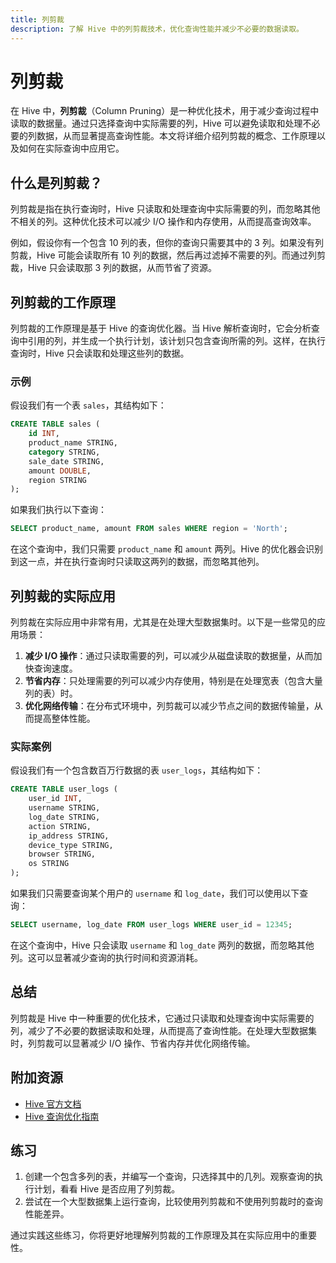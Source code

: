 ```yaml
---
title: 列剪裁
description: 了解 Hive 中的列剪裁技术，优化查询性能并减少不必要的数据读取。
---
```


# 列剪裁

在 Hive 中，**列剪裁**（Column Pruning）是一种优化技术，用于减少查询过程中读取的数据量。通过只选择查询中实际需要的列，Hive 可以避免读取和处理不必要的列数据，从而显著提高查询性能。本文将详细介绍列剪裁的概念、工作原理以及如何在实际查询中应用它。

## 什么是列剪裁？

列剪裁是指在执行查询时，Hive 只读取和处理查询中实际需要的列，而忽略其他不相关的列。这种优化技术可以减少 I/O 操作和内存使用，从而提高查询效率。

例如，假设你有一个包含 10 列的表，但你的查询只需要其中的 3 列。如果没有列剪裁，Hive 可能会读取所有 10 列的数据，然后再过滤掉不需要的列。而通过列剪裁，Hive 只会读取那 3 列的数据，从而节省了资源。

## 列剪裁的工作原理

列剪裁的工作原理是基于 Hive 的查询优化器。当 Hive 解析查询时，它会分析查询中引用的列，并生成一个执行计划，该计划只包含查询所需的列。这样，在执行查询时，Hive 只会读取和处理这些列的数据。

### 示例

假设我们有一个表 `sales`，其结构如下：

```sql
CREATE TABLE sales (
    id INT,
    product_name STRING,
    category STRING,
    sale_date STRING,
    amount DOUBLE,
    region STRING
);
```

如果我们执行以下查询：

```sql
SELECT product_name, amount FROM sales WHERE region = 'North';
```

在这个查询中，我们只需要 `product_name` 和 `amount` 两列。Hive 的优化器会识别到这一点，并在执行查询时只读取这两列的数据，而忽略其他列。

## 列剪裁的实际应用

列剪裁在实际应用中非常有用，尤其是在处理大型数据集时。以下是一些常见的应用场景：

1. **减少 I/O 操作**：通过只读取需要的列，可以减少从磁盘读取的数据量，从而加快查询速度。
2. **节省内存**：只处理需要的列可以减少内存使用，特别是在处理宽表（包含大量列的表）时。
3. **优化网络传输**：在分布式环境中，列剪裁可以减少节点之间的数据传输量，从而提高整体性能。

### 实际案例

假设我们有一个包含数百万行数据的表 `user_logs`，其结构如下：

```sql
CREATE TABLE user_logs (
    user_id INT,
    username STRING,
    log_date STRING,
    action STRING,
    ip_address STRING,
    device_type STRING,
    browser STRING,
    os STRING
);
```

如果我们只需要查询某个用户的 `username` 和 `log_date`，我们可以使用以下查询：

```sql
SELECT username, log_date FROM user_logs WHERE user_id = 12345;
```

在这个查询中，Hive 只会读取 `username` 和 `log_date` 两列的数据，而忽略其他列。这可以显著减少查询的执行时间和资源消耗。

## 总结

列剪裁是 Hive 中一种重要的优化技术，它通过只读取和处理查询中实际需要的列，减少了不必要的数据读取和处理，从而提高了查询性能。在处理大型数据集时，列剪裁可以显著减少 I/O 操作、节省内存并优化网络传输。

## 附加资源

- [Hive 官方文档](https://cwiki.apache.org/confluence/display/Hive/LanguageManual)
- [Hive 查询优化指南](https://cwiki.apache.org/confluence/display/Hive/Performance+Optimization)

## 练习

1. 创建一个包含多列的表，并编写一个查询，只选择其中的几列。观察查询的执行计划，看看 Hive 是否应用了列剪裁。
2. 尝试在一个大型数据集上运行查询，比较使用列剪裁和不使用列剪裁时的查询性能差异。

通过实践这些练习，你将更好地理解列剪裁的工作原理及其在实际应用中的重要性。